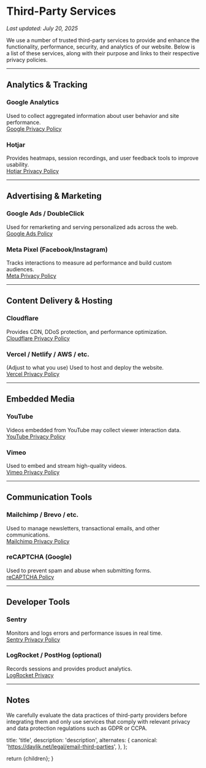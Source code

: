 
# Third-Party Services

_Last updated: July 20, 2025_

We use a number of trusted third-party services to provide and enhance the functionality, performance, security, and analytics of our website. Below is a list of these services, along with their purpose and links to their respective privacy policies.

---

## Analytics & Tracking

### **Google Analytics**

Used to collect aggregated information about user behavior and site performance.  
[Google Privacy Policy](https://policies.google.com/privacy)

### **Hotjar**

Provides heatmaps, session recordings, and user feedback tools to improve usability.  
[Hotjar Privacy Policy](https://www.hotjar.com/legal/policies/privacy/)

---

## Advertising & Marketing

### **Google Ads / DoubleClick**

Used for remarketing and serving personalized ads across the web.  
[Google Ads Policy](https://policies.google.com/technologies/ads)

### **Meta Pixel (Facebook/Instagram)**

Tracks interactions to measure ad performance and build custom audiences.  
[Meta Privacy Policy](https://www.facebook.com/policy.php)

---

## Content Delivery & Hosting

### **Cloudflare**

Provides CDN, DDoS protection, and performance optimization.  
[Cloudflare Privacy Policy](https://www.cloudflare.com/privacypolicy/)

### **Vercel / Netlify / AWS / etc.**

(Adjust to what you use) Used to host and deploy the website.  
[Vercel Privacy Policy](https://vercel.com/legal/privacy-policy)

---

## Embedded Media

### **YouTube**

Videos embedded from YouTube may collect viewer interaction data.  
[YouTube Privacy Policy](https://policies.google.com/privacy)

### **Vimeo**

Used to embed and stream high-quality videos.  
[Vimeo Privacy Policy](https://vimeo.com/privacy)

---

## Communication Tools

### **Mailchimp / Brevo / etc.**

Used to manage newsletters, transactional emails, and other communications.  
[Mailchimp Privacy Policy](https://mailchimp.com/legal/privacy/)

### **reCAPTCHA (Google)**

Used to prevent spam and abuse when submitting forms.  
[reCAPTCHA Policy](https://policies.google.com/privacy)

---

## Developer Tools

### **Sentry**

Monitors and logs errors and performance issues in real time.  
[Sentry Privacy Policy](https://sentry.io/privacy/)

### **LogRocket / PostHog (optional)**

Records sessions and provides product analytics.  
[LogRocket Privacy](https://logrocket.com/privacy)

---

## Notes

We carefully evaluate the data practices of third-party providers before integrating them and only use services that comply with relevant privacy and data protection regulations such as GDPR or CCPA.

  title: 'title',
  description: 'description',
  alternates: {
    canonical: 'https://daylik.net/legal/email-third-parties',
  },
};

  return <MdxLayout>{children}</MdxLayout>;
}
